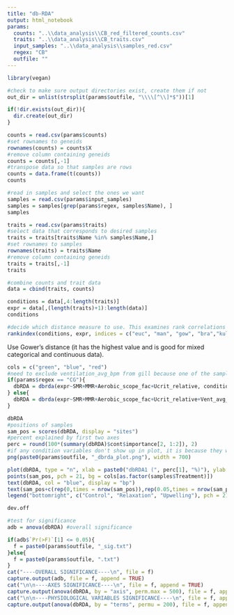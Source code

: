 ```yaml
---
title: "db-RDA"
output: html_notebook
params:
  counts: "..\\data_analysis\\CB_red_filtered_counts.csv"
  traits: "..\\data_analysis\\CB_traits.csv"
  input_samples: "..\\data_analysis\\samples_red.csv"
  regex: "CB"
  outfile: ""
---
```


```r
library(vegan)
```

```r
#check to make sure output directories exist, create them if not
out_dir = unlist(strsplit(params$outfile, "\\\\[^\\]*$"))[1]

if(!dir.exists(out_dir)){
  dir.create(out_dir)
}
```


```r
counts = read.csv(params$counts)
#set rownames to geneids
rownames(counts) = counts$X
#remove column containing geneids
counts = counts[,-1]
#transpose data so that samples are rows
counts = data.frame(t(counts))
counts
```

```r
#read in samples and select the ones we want
samples = read.csv(params$input_samples)
samples = samples[grep(params$regex, samples$Name), ]
samples
```


```r
traits = read.csv(params$traits)
#select data that corresponds to desired samples
traits = traits[traits$Name %in% samples$Name,]
#set rownames to samples
rownames(traits) = traits$Name
#remove column containing geneids
traits = traits[,-1]
traits
```

```r
#combine counts and trait data
data = cbind(traits, counts)
```

```r
conditions = data[,4:length(traits)]
expr = data[,(length(traits)+1):length(data)]
conditions
```


```r

#decide which distance measure to use. This examines rank correlations (spearman) between dissimilarity indices and gradient separation. Higher numbers are better
rankindex(conditions, expr, indices = c("euc", "man", "gow", "bra","kul"), stepacross = FALSE, method = "spearman")
```
Use Gower's distance (it has the highest value and is good for mixed categorical and continuous data).

```r
cols = c("green", "blue", "red")
#need to exclude ventilation_avg_bpm from gill because one of the samples is missing data for that parameter and there aren't enough samples to continue the analysis without it
if(params$regex == "CG"){
  dbRDA = dbrda(expr~SMR+MMR+Aerobic_scope_fac+Ucrit_relative, conditions, dist = "gow", na.action = na.exclude)
} else{
  dbRDA = dbrda(expr~SMR+MMR+Aerobic_scope_fac+Ucrit_relative+Vent_avg_bpm, conditions, dist = "gow", na.action = na.exclude)
}

dbRDA
#positions of samples
sam_pos = scores(dbRDA, display = "sites")
#percent explained by first two axes
perc = round(100*(summary(dbRDA)$cont$importance[2, 1:2]), 2)
#if any condition variables don't show up in plot, it is because they were aliased and are linearly dependent on another variable
png(paste0(params$outfile, "_dbrda_plot.png"), width = 700)

plot(dbRDA, type = "n", xlab = paste0("dbRDA1 (", perc[1], "%)"), ylab = paste0("dbRDA2 (", perc[2], "%)"))
points(sam_pos, pch = 21, bg = cols[as.factor(samples$Treatment)])
text(dbRDA, col = "blue", display = "bp")
text(sam_pos+c(rep(0,times = nrow(sam_pos)),rep(0.05,times = nrow(sam_pos))), row.names(sam_pos))
legend("bottomright", c("Control", "Relaxation", "Upwelling"), pch = 21, pt.bg = cols[unique(as.factor(samples$Treatment))], bty = "n", inset = 0.05)

dev.off
```


```r
#test for significance
adb = anova(dbRDA) #overall significance

if(adb$`Pr(>F)`[1] <= 0.05){
  f = paste0(params$outfile, "_sig.txt")
}else{
  f = paste0(params$outfile, ".txt")
}
cat("----OVERALL SIGNIFICANCE----\n", file = f)
capture.output(adb, file = f, append = TRUE)
cat("\n\n----AXES SIGNIFICANCE----\n", file = f, append = TRUE)
capture.output(anova(dbRDA, by = "axis", perm.max = 500), file = f, append = TRUE) #test axes for significance
cat("\n\n----PHYSIOLOGICAL VARIABLES SIGNIFICANCE----\n", file = f, append = TRUE)
capture.output(anova(dbRDA, by = "terms", permu = 200), file = f, append = TRUE) #test for significant physiological variables

```














